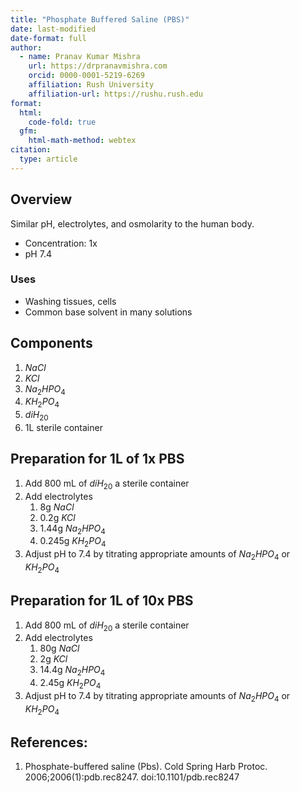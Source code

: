 ```yaml
---
title: "Phosphate Buffered Saline (PBS)"
date: last-modified
date-format: full
author:
  - name: Pranav Kumar Mishra
    url: https://drpranavmishra.com
    orcid: 0000-0001-5219-6269 
    affiliation: Rush University
    affiliation-url: https://rushu.rush.edu 
format:
  html:
    code-fold: true
  gfm:
    html-math-method: webtex
citation:
  type: article
---
```

## Overview
Similar pH, electrolytes, and osmolarity to the human body.

- Concentration: 1x
- pH 7.4

### Uses
- Washing tissues, cells
- Common base solvent in many solutions
  
## Components
1. $NaCl$
2. $KCl$
3. $Na_2HPO_4$
4. $KH_2PO_4$
5. $diH_20$
6. 1L sterile container


## Preparation for 1L of 1x PBS
1. Add 800 mL of $diH_20$ a sterile container
2. Add electrolytes
   1. 8g $NaCl$
   2. 0.2g $KCl$
   3. 1.44g $Na_2HPO_4$
   4. 0.245g $KH_2PO_4$
3. Adjust pH to 7.4 by titrating appropriate amounts of $Na_2HPO_4$ or $KH_2PO_4$

## Preparation for 1L of 10x PBS
1. Add 800 mL of $diH_20$ a sterile container
2. Add electrolytes
   1. 80g $NaCl$
   2. 2g $KCl$
   3. 14.4g $Na_2HPO_4$
   4. 2.45g $KH_2PO_4$
3. Adjust pH to 7.4 by titrating appropriate amounts of $Na_2HPO_4$ or $KH_2PO_4$


## References:
1. Phosphate-buffered saline (Pbs). Cold Spring Harb Protoc. 2006;2006(1):pdb.rec8247. doi:10.1101/pdb.rec8247